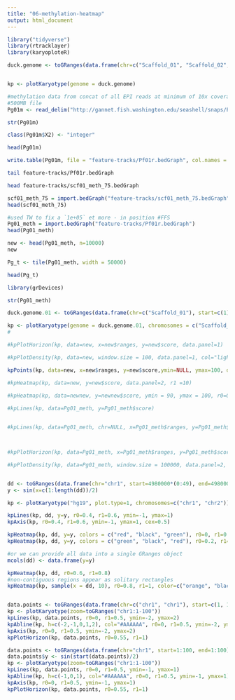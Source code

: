 ```yaml
---
title: "06-methylation-heatmap"
output: html_document
---
```




```r
library("tidyverse")
library(rtracklayer)
library(karyoploteR)
```


```r

duck.genome <- toGRanges(data.frame(chr=c("Scaffold_01", "Scaffold_02", "Scaffold_03", "Scaffold_04", "Scaffold_05", "Scaffold_06", "Scaffold_07", "Scaffold_08", "Scaffold_09", "Scaffold_10", "Scaffold_11", "Scaffold_12", "Scaffold_13", "Scaffold_14", "Scaffold_15", "Scaffold_16", "Scaffold_17", "Scaffold_18" ), start=c(1, 1, 1, 1, 1, 1, 1, 1, 1, 1, 1, 1, 1, 1, 1, 1, 1, 1 ), end=c(89643857,	69596280,	57743597, 65288255, 67248332, 61759565, 43120122, 61151155, 38581958, 53961475, 51449921, 50438331, 44396874, 45393038, 47938513, 31980953, 34923512,	27737463)))


kp <- plotKaryotype(genome = duck.genome)

```

```r
#methylation data from concat of all EPI reads at minimum of 10x coverage
#500MB file
Pg01m <- read_delim("http://gannet.fish.washington.edu/seashell/snaps/Pg01.txt", delim = " ", col_names = FALSE)

```

```r
str(Pg01m)
```
```r
class(Pg01m$X2) <- "integer"
```






```r
head(Pg01m)
```




```r
write.table(Pg01m, file = "feature-tracks/Pf01r.bedGraph", col.names = FALSE, row.names = FALSE, quote = FALSE, sep = "\t")

```


```bash
tail feature-tracks/Pf01r.bedGraph
```



```bash
head feature-tracks/scf01_meth_75.bedGraph
```


```r
scf01_meth_75 = import.bedGraph("feature-tracks/scf01_meth_75.bedGraph")
head(scf01_meth_75)
```

```r
#used TW to fix a `1e+05` et more - in position #FFS
Pg01_meth = import.bedGraph("feature-tracks/Pf01r.bedGraph")
head(Pg01_meth)
```
```r
new <- head(Pg01_meth, n=10000)
new
```

```r
Pg_t <- tile(Pg01_meth, width = 50000)
```

```r
head(Pg_t)
```


```r
library(grDevices)
```

```r
str(Pg01_meth)
```


```r
duck.genome.01 <- toGRanges(data.frame(chr=c("Scaffold_01"), start=c(1), end=c(867500)))
```




```r


kp <- plotKaryotype(genome = duck.genome.01, chromosomes = c("Scaffold_01"), plot.type=1)
#

#kpPlotHorizon(kp, data=new, x=new$ranges, y=new$score, data.panel=1)

#kpPlotDensity(kp, data=new, window.size = 100, data.panel=1, col="lightgrey", r0=0, r1=NULL) 

kpPoints(kp, data=new, x=new$ranges, y=new$score,ymin=NULL, ymax=100, data.panel=1, r0=NULL, r1=NULL, col="black", pch=".", cex=0.002)

#kpHeatmap(kp, data=new, y=new$score, data.panel=2, r1 =10)

#kpHeatmap(kp, data=newnew, y=newnew$score, ymin = 90, ymax = 100, r0=0.8, r1=1, colors = c("red", "black", "green"))
  
#kpLines(kp, data=Pg01_meth, y=Pg01_meth$score)


#kpLines(kp, data=Pg01_meth, chr=NULL, x=Pg01_meth$ranges, y=Pg01_meth$score, ymin=NULL, ymax=NULL, data.panel=1, r0=NULL, r1=NULL)



#kpPlotHorizon(kp, data=Pg01_meth, x=Pg01_meth$ranges, y=Pg01_meth$score, col="redblue6")

#kpPlotDensity(kp, data=Pg01_meth, window.size = 100000, data.panel=2, col="lightgrey", r0=0, r1=1.5) 



```




```r
  
dd <- toGRanges(data.frame(chr="chr1", start=4980000*(0:49), end=4980000*(1:50)))
y <- sin(x=c(1:length(dd))/2)

kp <- plotKaryotype("hg19", plot.type=1, chromosomes=c("chr1", "chr2"))

kpLines(kp, dd, y=y, r0=0.4, r1=0.6, ymin=-1, ymax=1)
kpAxis(kp, r0=0.4, r1=0.6, ymin=-1, ymax=1, cex=0.5)

kpHeatmap(kp, dd, y=y, colors = c("red", "black", "green"), r0=0, r1=0.2)
kpHeatmap(kp, dd, y=y, colors = c("green", "black", "red"), r0=0.2, r1=0.4)

#or we can provide all data into a single GRanges object
mcols(dd) <- data.frame(y=y)

kpHeatmap(kp, dd, r0=0.6, r1=0.8)
#non-contiguous regions appear as solitary rectangles
kpHeatmap(kp, sample(x = dd, 10), r0=0.8, r1=1, color=c("orange", "black", "purple", "green"))



```



```r
data.points <- toGRanges(data.frame(chr=c("chr1", "chr1"), start=c(1, 100), end=c(1, 100), y=c(-2, 2)))
kp <- plotKaryotype(zoom=toGRanges("chr1:1-100"))
kpLines(kp, data.points, r0=0, r1=0.5, ymin=-2, ymax=2)
kpAbline(kp, h=c(-2,-1,0,1,2), col="#AAAAAA", r0=0, r1=0.5, ymin=-2, ymax=2)
kpAxis(kp, r0=0, r1=0.5, ymin=-2, ymax=2)
kpPlotHorizon(kp, data.points, r0=0.55, r1=1)
```


```r
data.points <- toGRanges(data.frame(chr="chr1", start=1:100, end=1:100))
data.points$y <- sin(start(data.points)/2)
kp <- plotKaryotype(zoom=toGRanges("chr1:1-100"))
kpLines(kp, data.points, r0=0, r1=0.5, ymin=-1, ymax=1)
kpAbline(kp, h=c(-1,0,1), col="#AAAAAA", r0=0, r1=0.5, ymin=-1, ymax=1)
kpAxis(kp, r0=0, r1=0.5, ymin=-1, ymax=1)
kpPlotHorizon(kp, data.points, r0=0.55, r1=1)
```



